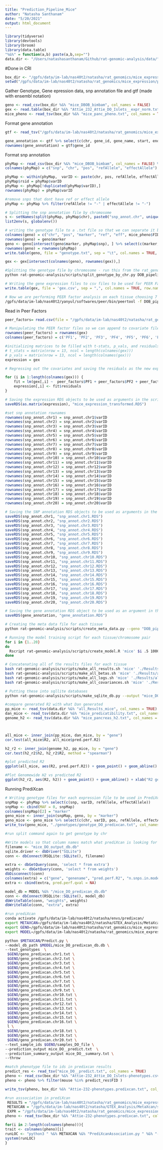 ```yaml
---
title: "Prediction_Pipeline_Mice"
author: "Natasha Santhanam"
date: "5/20/2021"
output: html_document
---
```


```r
library(tidyverse)
library(devtools)
library(broom)
library(data.table)
"%&%" = function(a,b) paste(a,b,sep="")
data.dir <- "/Users/natashasanthanam/Github/rat-genomic-analysis/data/"
```
#Done in CRI

```r
box_dir <- "/gpfs/data/im-lab/nas40t2/natasha/rat_genomics/mice_expression/DBOB_data/"
setwd("/gpfs/data/im-lab/nas40t2/natasha/rat_genomics/mice_expression/prediction_pipeline/DOB_pipeline/")
```

Gather Genotype, Gene epression data, snp annotation file and gtf (made with ensembl notation)

```r
geno <- read_csv(box_dir %&% "mice_DBOB_bimbam", col_names = FALSE)
gex <- read.table(box_dir %&% "Attie_232_Attie_DO_Islets__expr_norm.txt" )
mice_pheno <- read_tsv(box_dir %&% "mice_panc_pheno.txt", col_names = TRUE)
```

Format gene annotation
```r
gtf <- read_tsv("/gpfs/data/im-lab/nas40t2/natasha/rat_genomics/mice_expression/mice_pancreas/mice_pancreas_gtf.txt", col_names =TRUE)

gene_annotation <- gtf %>% select(c(chr, gene_id, gene_name, start, end))
rownames(gene_annotation) = gtf$gene_id
```

Format snp annotation
```r
phyMap <- read_csv(box_dir %&% "mice_DBOB_bimbam", col_names = FALSE) %>% select(c(X3, X1, X2, X4, X5))
colnames(phyMap) = c("snp", "chr", "pos", "refAllele", "effectAllele")  

phyMap <- within(phyMap,  varID <- paste(chr, pos, refAllele, effectAllele, sep="_"))
phyMap$rsid = phyMap$varID
phyMap <- phyMap[!duplicated(phyMap$varID),]
rownames(phyMap) = phyMap$varID

#remove snps that dont have ref or effect allele
phyMap <- phyMap %>% filter(refAllele != "-" | effectAllele != "-")
```

```r
# Splitting the snp annotation file by chromosome
s <- setNames(split(phyMap, phyMap$chr), paste0("snp_annot.chr", unique(phyMap$chr)))
list2env(s, globalenv())
```

```r
# writing the genotype file to a .txt file so that we can separate it by chromosome using our geneotype parse script.
colnames(geno) = c("chr", "pos", "marker", "ref", "eff", mice_pheno$FID)
rownames(geno) = geno$marker
geno <- geno[intersect(geno$marker, phyMap$snp), ] %>% select(c(marker, chr, pos, colnames(geno)[6:ncol(geno)]))
rownames(geno) = rownames(phyMap)
write.table(geno, file = "genotype.txt", sep = "\t", col.names = TRUE, row.names = TRUE)

gex <- gex[intersect(colnames(geno), rownames(gex)),]
```

```bash
#Splitting the genotype file by chromosome - run this from the rat_genomic_alaysis directory
python rat-genomic-analysis/scripts/split_genotype_by_chr.py DOB_pipeline/genotypes/genotype.txt DOB_pipeline/genotypes/genotype
```

```r
# Writing the gene expression files to csv files to be used for PEER Factor analysis
write.table(gex, file = 'gex.csv', sep = ",", col.names = TRUE, row.names = FALSE)
```

```bash
# Now we are performing PEER factor analysis on each tissue choosing 7 factors
/gpfs/data/im-lab/nas40t2/yanyul/softwares/peer/bin/peertool -f DOB_pipeline/gex.csv -n 7 -o /gpfs/data/im-lab/nas40t2/natasha/rat_genomics/mice_expression/prediction_pipeline/DOB_pipeline/peer_mice --has_header
```

Read in Peer Factors
```r
peer_factors= read.csv(file = "/gpfs/data/im-lab/nas40t2/natasha/rat_genomics/mice_expression/prediction_pipeline/DOB_pipeline/peer_mice/X.csv", header = FALSE)
```

```r
# Manipulating the PEER factor files so we can append to covariate file
rownames(peer_factors) = rownames(gex)
colnames(peer_factors) = c('PF1', 'PF2', 'PF3', 'PF4', 'PF5', 'PF6', 'PF7')
```

```r
#initializing matrices to be filled with t-stats, p_vals, and residuals of the regression of each gene vs. the covariates for each tissue. t-stat and p-val matrices are just for diagnostics
# t_stats = matrix(nrow = 13, ncol = length(colnames(gex)))
# p_vals = matrix(nrow = 13, ncol = length(colnames(gex)))
expression = gex
```

```r
# Regressing out the covariates and saving the residuals as the new expression for each tissue

for (i in 1:length(colnames(gex))) {
    fit = lm(gex[,i] ~  peer_factors$PF1 + peer_factors$PF2 + peer_factors$PF3 + peer_factors$PF4 + peer_factors$PF5 + peer_factors$PF6 + peer_factors$PF7)
    expression[,i] <- fit$residuals
}
```

```r
# Saving the expression RDS objects to be used as arguments in the script
saveRDS(as.matrix(expression), "mice_expression_transformed.RDS")
```

```r
#set snp annotation rownames 
rownames(snp_annot.chr1) = snp_annot.chr1$varID
rownames(snp_annot.chr2) = snp_annot.chr2$varID
rownames(snp_annot.chr3) = snp_annot.chr3$varID
rownames(snp_annot.chr4) = snp_annot.chr4$varID
rownames(snp_annot.chr5) = snp_annot.chr5$varID
rownames(snp_annot.chr6) = snp_annot.chr6$varID
rownames(snp_annot.chr7) = snp_annot.chr7$varID
rownames(snp_annot.chr8) = snp_annot.chr8$varID
rownames(snp_annot.chr9) = snp_annot.chr9$varID
rownames(snp_annot.chr10) = snp_annot.chr10$varID
rownames(snp_annot.chr11) = snp_annot.chr11$varID
rownames(snp_annot.chr12) = snp_annot.chr12$varID
rownames(snp_annot.chr13) = snp_annot.chr13$varID
rownames(snp_annot.chr14) = snp_annot.chr14$varID
rownames(snp_annot.chr15) = snp_annot.chr15$varID
rownames(snp_annot.chr16) = snp_annot.chr16$varID
rownames(snp_annot.chr17) = snp_annot.chr17$varID
rownames(snp_annot.chr18) = snp_annot.chr18$varID
rownames(snp_annot.chr19) = snp_annot.chr19$varID
rownames(snp_annot.chr20) = snp_annot.chr20$varID
```


```r
# Saving the SNP annotation RDS objects to be used as arguments in the script - too lazy to write a for loop 
saveRDS(snp_annot.chr1, "snp_annot.chr1.RDS")
saveRDS(snp_annot.chr2, "snp_annot.chr2.RDS")
saveRDS(snp_annot.chr3, "snp_annot.chr3.RDS")
saveRDS(snp_annot.chr4, "snp_annot.chr4.RDS")
saveRDS(snp_annot.chr5, "snp_annot.chr5.RDS")
saveRDS(snp_annot.chr6, "snp_annot.chr6.RDS")
saveRDS(snp_annot.chr7, "snp_annot.chr7.RDS")
saveRDS(snp_annot.chr8, "snp_annot.chr8.RDS")
saveRDS(snp_annot.chr9, "snp_annot.chr9.RDS")
saveRDS(snp_annot.chr10, "snp_annot.chr10.RDS")
saveRDS(snp_annot.chr11, "snp_annot.chr11.RDS")
saveRDS(snp_annot.chr12, "snp_annot.chr12.RDS")
saveRDS(snp_annot.chr13, "snp_annot.chr13.RDS")
saveRDS(snp_annot.chr14, "snp_annot.chr14.RDS")
saveRDS(snp_annot.chr15, "snp_annot.chr15.RDS")
saveRDS(snp_annot.chr16, "snp_annot.chr16.RDS")
saveRDS(snp_annot.chr17, "snp_annot.chr17.RDS")
saveRDS(snp_annot.chr18, "snp_annot.chr18.RDS")
saveRDS(snp_annot.chr19, "snp_annot.chr19.RDS")
saveRDS(snp_annot.chr20, "snp_annot.chr20.RDS")
```

```r
# Saving the gene annotation RDS object to be used as an argument in the script
saveRDS(gene_annotation, "gene_annotation.RDS")
```


```bash
# Creating the meta data file for each tissue 
python rat-genomic-analysis/scripts/create_meta_data.py --geno "DOB_pipeline/genotypes/genotype.txt" --expr "DOB_pipeline/mice_expression_transformed.RDS" --snpset "1KG" --rsid_label 1 --window 1000000 --out_prefix "DOB_pipeline/Results/allMetaData/mice_DO" 
```

```bash
# Running the model training script for each tissue/chromosome pair
for i in {1..20}
do
  Rscript rat-genomic-analysis/scripts/create_model.R 'mice' $i .5 1000000
done
```


```bash
# Concatenating all of the results files for each tissue
bash rat-genomic-analysis/scripts/make_all_results.sh 'mice' './Results/all_Results_DO_mice' 0.5 '1KG_snps'
bash rat-genomic-analysis/scripts/make_all_betas.sh 'mice' './Results/all_betas_DO' 0.5 '1KG_snps'
bash rat-genomic-analysis/scripts/make_all_logs.sh 'mice' './Results/all_logs_DO'
bash rat-genomic-analysis/scripts/make_all_covariances.sh 'mice' './Results/all_covariances_DO' 0.5 '1KG_snps'
```


```bash
# Putting these into sqllite databases
python rat-genomic-analysis/scripts/make_sqlite_db.py --output "mice_DO_output_db.db" --results "./Results/all_Results_DO_mice" --construction "./Results/all_logs_DO" --betas "./Results/all_betas_DO" --meta "./Results/allMetaData/mice_DO.allMetaData.txt"
```


```r
#compare generated R2 with what Dan generated
pp_mice <- read_tsv(data.dir %&% "all_Results_mice", col_names = TRUE)
dan_mice <- read_tsv(data.dir %&% "mice_predicatibility.txt", col_names = TRUE) 
genome_h2 <- read_tsv(data.dir %&% "mice_pancreas_h2.txt", col_names = TRUE)



all_mice <- inner_join(pp_mice, dan_mice, by = "gene")
cor.test(all_mice$R2, all_mice$pred.perf.R2)

h2_r2 <- inner_join(genome_h2, pp_mice, by = "gene")
cor.test(h2_r2$h2, h2_r2$R2, method = "spearman")

#plot predicted R2
ggplot(all_mice, aes(R2, pred.perf.R2)) + geom_point() + geom_abline() + xlab("R2 generated by Prediction Pipeline") + ylab("R2 from Dan's Models")

#Plot Genomewide H2 vs predicted R2
ggplot(h2_r2, aes(R2, h2)) + geom_point() + geom_abline() + xlab("R2 generated by Prediction Pipeline") + ylab("Genomewide H2 from GCTA")
```


Running PrediXcan
```r
# Writing genotype files for each expression file to be used in PrediXcan args
snpMap <- phyMap %>% select(c(snp, varID, refAllele, effectAllele))
snpMap <- cbind(MAF = 0, snpMap)
colnames(snpMap)[2] = "marker"
geno_mice <- inner_join(snpMap, geno, by = "marker")
geno_mice <- geno_mice %>% select(c(chr, varID, pos, refAllele, effectAllele, MAF, colnames(geno_mice)[8:ncol(geno_mice)]))
write_tsv(geno_mice, "./genotypes/genotype_DO_predixcan.txt", col_names = FALSE)

#run split command again to get genotype by chr
```


```r
#Write models so that column names match what prediXcan is looking for
filename <- "mice_DO_output_db.db"
sqlite.driver <- dbDriver("SQLite")
conn <- dbConnect(RSQLite::SQLite(), filename)

extra <- dbGetQuery(conn, 'select * from extra')
weights <- dbGetQuery(conn, 'select * from weights')
dbDisconnect(conn)
colnames(extra) = c("gene", "genename", "pred.perf.R2", "n.snps.in.model", "pred.perf.pval")
extra <- cbind(extra, pred.perf.qval = NA)

model_db = MODEL %&% "/mice_DO_predixcan_db.db"
conn <- dbConnect(RSQLite::SQLite(), model_db)
dbWriteTable(conn, "weights", weights)
dbWriteTable(conn, "extra", extra)
```


```bash
#run prediXcan
conda activate /gpfs/data/im-lab/nas40t2/natasha/envs/predixcan/
export METAXCAN=/gpfs/data/im-lab/nas40t2/natasha/GTEX_Analysis/MetaXcan/software
export GENO=/gpfs/data/im-lab/nas40t2/natasha/rat_genomics/mice_expression/prediction_pipeline/DOB_pipeline/genotypes
export MODEL=/gpfs/data/im-lab/nas40t2/natasha/rat_genomics/mice_expression/prediction_pipeline/DOB_pipeline

python $METAXCAN/Predict.py \
--model_db_path $MODEL/mice_DO_predixcan_db.db \
--text_genotypes  \
 $GENO/geno_predixcan.chr1.txt \
 $GENO/geno_predixcan.chr2.txt \
 $GENO/geno_predixcan.chr3.txt \
 $GENO/geno_predixcan.chr4.txt \
 $GENO/geno_predixcan.chr5.txt \
 $GENO/geno_predixcan.chr6.txt \
 $GENO/geno_predixcan.chr7.txt \
 $GENO/geno_predixcan.chr8.txt \
 $GENO/geno_predixcan.chr9.txt \
 $GENO/geno_predixcan.chr10.txt \
 $GENO/geno_predixcan.chr11.txt \
 $GENO/geno_predixcan.chr12.txt \
 $GENO/geno_predixcan.chr13.txt \
 $GENO/geno_predixcan.chr14.txt \
 $GENO/geno_predixcan.chr15.txt \
 $GENO/geno_predixcan.chr16.txt \
 l \
 $GENO/geno_predixcan.chr18.txt \
 $GENO/geno_predixcan.chr19.txt \
 $GENO/geno_predixcan.chr20.txt \
--text_sample_ids $GENO/samples_DO_file \
--prediction_output mice_DO__predict.txt  \
--prediction_summary_output mice_DO__summary.txt \
--throw
```


```r
#match phenotype file to ids in predixcan results
predict_res <- read_tsv("mice_DO__predict.txt", col_names = TRUE)
pheno <- read_csv(box_dir %&% "Attie-232_Attie_DO_Islets-phenotypes.csv", col_names = TRUE)
pheno <- pheno %>% filter(mouse %in% predict_res$FID )

write_tsv(pheno, box_dir %&% "Attie-232-phenotypes.predixcan.txt", col_names = TRUE)
```


```r
#run asssociation in prediXcan
 RESULTS = "/gpfs/data/im-lab/nas40t2/natasha/rat_genomics/mice_expression/prediction_pipeline/DOB_pipeline/assoc_files/"
 METAXCAN = "/gpfs/data/im-lab/nas40t2/natasha/GTEX_Analysis/MetaXcan/software/"
 EXPR = "/gpfs/data/im-lab/nas40t2/natasha/rat_genomics/mice_expression/prediction_pipeline/DOB_pipeline/"
pheno <- read_tsv(box_dir %&% "Attie-232-phenotypes.predixcan.txt", col_names = TRUE)

for(i in 2:length(colnames(pheno))){
trait <- colnames(pheno)[i]
runLOC <- "python3 " %&% METAXCAN %&% "PrediXcanAssociation.py " %&% "--expression_file " %&% EXPR %&% "mice_DO__predict.txt --input_phenos_file " %&% box_dir %&% "Attie-232-phenotypes.predixcan.col.txt " %&% "--input_phenos_column " %&% i %&%  " --output " %&% RESULTS %&% "mice_DO__association_" %&% trait %&% "_.txt --verbosity 9 --throw"
system(runLOC)
}
```

